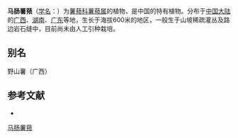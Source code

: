 {{Speciesbox
| name = 马肠薯蓣
| status = 
| status_system = 
| image =
| genus = Dioscorea
| species = simulans
| authority = Prain et Burkill
}}

'''马肠薯蓣'''（[[学名|学名]]：{{lang|la|''Dioscorea simulans''}}）为[[薯蓣科|薯蓣科]][[薯蓣属|薯蓣属]]的植物，是中国的特有植物。分布于[[中国大陆|中国大陆]]的[[广西|广西]]、[[湖南|湖南]]、[[广东|广东]]等地，生长于海拔600米的地区，一般生于山坡稀疏灌丛及路边岩石缝中，目前尚未由人工引种栽培。

== 别名 ==
野山薯（广西）

== 参考文献 ==
<div class="references-small">
* {{cite web| url =http://www.bioinfo.cn/db05/KmzwSpecies.php?action=view&id=7245| title =马肠薯蓣| work =《中国高等植物数据库全库》| publisher =中国科学院微生物研究所| author =昆明植物研究所| accessdate =2009-02-24| deadurl =yes| archiveurl =https://web.archive.org/web/20160305043111/http://www.bioinfo.cn/db05/KmzwSpecies.php?action=view&id=7245| archivedate =2016-03-05}}
</div>
{{Taxonbar|from=Q15227253}}

[[Category:薯蓣属|马肠薯蓣]]


{{植物小作品}}